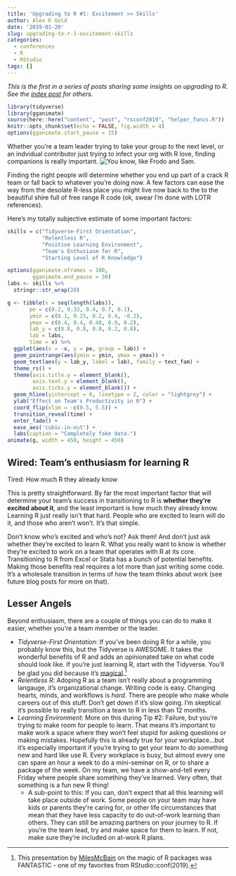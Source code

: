 ```yaml
---
title: 'Upgrading to R #1: Excitement >> Skills'
author: Alex K Gold
date: '2019-01-20'
slug: upgrading-to-r-1-excitement-skills
categories:
  - conferences
  - R
  - RStudio
tags: []
---
```

*This is the first in a series of posts sharing some insights on upgrading to R. See the [index post](/2019/01/19/upgrading-to-r-at-rstudio-conf-2019/) for others.*
```r
library(tidyverse)
library(gganimate)
source(here::here("content", "post", "rsconf2019", "helper_funcs.R"))
knitr::opts_chunk$set(echo = FALSE, fig.width = 4)
options(gganimate.start_pause = 15)
```

Whether you're a team leader trying to take your group to the next level, or an indvidual contributor just trying to infect your org with R love, finding companions is really important. 
![You know, like Frodo and Sam.](/post/2019-01-20-upgrading-to-r-1-excitement-skills_files/sam_frodo.gif)

Finding the right people will determine whether you end up part of a crack R team or fall back to whatever you're doing now. A few factors can ease the way from the desolate R-less place you might live now back to the to the beautiful shire full of free range R code (ok, swear I'm done with LOTR references). 

Here's my totally subjective estimate of some important factors:
```r
skills = c("Tidyverse-First Orientation",
           "Relentless R",
           "Positive Learning Environment", 
           "Team's Enthusiasm for R",
           "Starting Level of R Knowledge")

options(gganimate.nframes = 100, 
        gganimate.end_pause = 30)
labs <- skills %>%
  stringr::str_wrap(20)

g <- tibble(x = seq(length(labs)),
       pe = c(0.2, 0.33, 0.4, 0.7, 0.1),
       ymin = c(0.1, 0.15, 0.2, 0.4, -0.2),
       ymax = c(0.4, 0.4, 0.48, 0.9, 0.2),
       lab_y = c(0.8, 0.8, 0.8, 0.2, 0.8),
       lab = labs,
       time = x) %>%
  ggplot(aes(x = -x, y = pe, group = lab)) +
  geom_pointrange(aes(ymin = ymin, ymax = ymax)) +
  geom_text(aes(y = lab_y, label = lab), family = text_fam) +
  theme_rs() +
  theme(axis.title.y = element_blank(),
        axis.text.y = element_blank(),
        axis.ticks.y = element_blank()) +
  geom_hline(yintercept = 0, linetype = 2, color = "lightgrey") +
  ylab("Effect on Team's Productivity in R") +
  coord_flip(xlim = -c(0.5, 5.5)) +
  transition_reveal(time) +
  enter_fade() +
  ease_aes('cubic-in-out') +
  labs(caption = "Completely fake data.")
animate(g, width = 450, height = 450)
```

## Wired: Team's enthusiasm for learning R
Tired: How much R they already know

This is pretty straightforward. By far the most important factor that will determine your team's success in transitioning to R is **whether they're excited about it**, and the least important is how much they already know. Learning R just really isn't that hard. People who are excited to learn will do it, and those who aren't won't. It's that simple. 

Don't know who's excited and who's not? Ask them! And don't just ask whether they're excited to learn R. What you really want to know is whether they're excited to work on a team that operates with R at its core. Transitioning to R from Excel or Stata has a bunch of potential benefits. Making those benefits real requires a lot more than just writing some code. It's a wholesale transition in terms of how the team thinks about work (see future blog posts for more on that).

## Lesser Angels
Beyond enthusiasm, there are a couple of things you can do to make it easier, whether you're a team member or the leader.

* *Tidyverse-First Orientation*: If you've been doing R for a while, you probably know this, but the Tidyverse is AWESOME. It takes the wonderful benefits of R and adds an opinionated take on what code should look like. If you're just learning R, start with the Tidyverse. You'll be glad you did because it's [magical](https://docs.google.com/presentation/d/1iUz3A_xHIzeFIzOQ_JQLdGPbC82qcDEDSqvjIBiP1a8/edit).[^1]
* *Relentless R*: Adoping R as a team isn't really about a programming langauge, it's organizational change. Writing code is easy. Changing hearts, minds, and workflows is _hard_. There are people who make whole careers out of this stuff. Don't get down if it's slow going. I'm skeptical it's possible to really transition a team to R in less than 12 months.
* *Learning Environment*: More on this during Tip #2: Failure, but you're trying to make room for people to learn. That means it's important to make work a space where they won't feel stupid for asking questions or making mistakes. Hopefully this is already true for your workplace...but it's especially important if you're trying to get your team to do something new and hard like use R. Every workplace is busy, but almost every one can spare an hour a week to do a mini-seminar on R, or to share a package of the week. On my team, we have a show-and-tell every Friday where people share something they've learned. Very often, that something is a fun new R thing!
    * A sub-point to this: If you can, don't expect that all this learning will take place outside of work. Some people on your team may have kids or parents they're     caring for, or other life circumstances that mean that they have less capacity to do out-of-work learning than others. They can still be amazing partners on your     journey to R. If you're the team lead, try and make space for them to learn. If not, make sure they're included on at-work R plans.



[^1]: This presentation by [MilesMcBain](https://twitter.com/milesmcbain?lang=en) on the magic of R packages was FANTASTIC - one of my favorites from RStudio::conf(2019).

